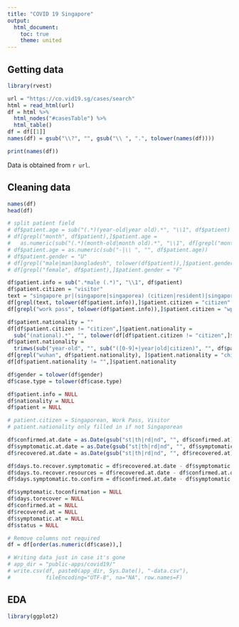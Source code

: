 ---
title: "COVID 19 Singapore"
output:
  html_document:
    toc: true
    theme: united
---

## Getting data

```{r}
library(rvest)

url = "https://co.vid19.sg/cases/search"
html = read_html(url) 
df = html %>% 
  html_nodes("#casesTable") %>%
  html_table()
df = df[[1]]
names(df) = gsub("\\?", "", gsub("\\ ", ".", tolower(names(df))))

print(names(df))

```

Data is obtained from `r url`. 

## Cleaning data

```r
names(df)
head(df)

# split patient field
# df$patient.age = sub("(.*)(year-old|year old).*", "\\1", df$patient)
# df[grepl("month", df$patient),]$patient.age = 
#   as.numeric(sub("(.*)(month-old|month old).*", "\\1", df[grepl("month", df$patient),]$patient))/12
# df$patient.age = as.numeric(sub("-|\\ ", "", df$patient.age))
# df$patient.gender = "U"
# df[grepl("male|man|bangladesh", tolower(df$patient)),]$patient.gender = "M"
# df[grepl("female", df$patient),]$patient.gender = "F"

df$patient.info = sub(".*male (.*)", "\\1", df$patient)
df$patient.citizen = "visitor"
text = "singapore pr|(singapore|singaporea) (citizen|resident)|singapore permanent|singaporean|permanent resident"
df[grepl(text, tolower(df$patient.info)),]$patient.citizen = "citizen"
df[grepl("work pass", tolower(df$patient.info)),]$patient.citizen = "wp"

df$patient.nationality = ""
df[df$patient.citizen != "citizen",]$patient.nationality = 
  sub("(national).*", "", tolower(df[df$patient.citizen != "citizen",]$patient.info))
df$patient.nationality = 
  trimws(sub("year-old", "", sub("([0-9]+|year|old|citizen)", "", df$patient.nationality)))
df[grepl("wuhan", df$patient.nationality), ]$patient.nationality = "chinese"
df[df$patient.nationality != "",]$patient.nationality

df$gender = tolower(df$gender)
df$case.type = tolower(df$case.type)

df$patient.info = NULL
df$nationality = NULL
df$patient = NULL

# patient.citizen = Singaporean, Work Pass, Visitor
# patient.nationality only filled in if not Singaporean

df$confirmed.at.date = as.Date(gsub("st|th|rd|nd", "", df$confirmed.at), "%d, %b %Y")
df$symptomatic.at.date = as.Date(gsub("st|th|rd|nd", "", df$symptomatic.at), "%d, %b %Y")
df$recovered.at.date = as.Date(gsub("st|th|rd|nd", "", df$recovered.at), "%d, %b %Y")

df$days.to.recover.symptomatic = df$recovered.at.date - df$symptomatic.at.date
df$days.to.recover.resources = df$recovered.at.date - df$confirmed.at.date
df$days.symptomatic.to.confirm = df$confirmed.at.date - df$symptomatic.at.date

df$symptomatic.toconfirmation = NULL
df$days.torecover = NULL
df$confirmed.at = NULL
df$recovered.at = NULL
df$symptomatic.at = NULL
df$status = NULL

# Remove columns not required
df = df[order(as.numeric(df$case)),]

# Writing data just in case it's gone
# app_dir = "public-apps/covid19/"
# write.csv(df, paste0(app_dir, Sys.Date(), "-data.csv"), 
#           fileEncoding="UTF-8", na="NA", row.names=F)

```

## EDA
```r
library(ggplot2)


```




